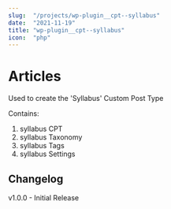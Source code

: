 ```yaml
---
slug:  "/projects/wp-plugin__cpt--syllabus"
date:  "2021-11-19"
title: "wp-plugin__cpt--syllabus"
icon:  "php"
---
```


# Articles

Used to create the 'Syllabus' Custom Post Type

Contains:

1. syllabus CPT
1. syllabus Taxonomy
1. syllabus Tags
1. syllabus Settings

## Changelog


v1.0.0 - Initial Release